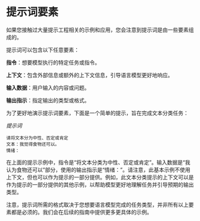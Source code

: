 # 提示词要素

如果您接触过大量提示工程相关的示例和应用，您会注意到提示词是由一些要素组成的。

提示词可以包含以下任意要素：

**指令**：想要模型执行的特定任务或指令。

**上下文**：包含外部信息或额外的上下文信息，引导语言模型更好地响应。

**输入数据**：用户输入的内容或问题。

**输出指示**：指定输出的类型或格式。

为了更好地演示提示词要素，下面是一个简单的提示，旨在完成文本分类任务：

_提示词_

```
请将文本分为中性、否定或肯定
文本：我觉得食物还可以。
情绪：
```

在上面的提示示例中，指令是“将文本分类为中性、否定或肯定”。输入数据是“我认为食物还可以”部分，使用的输出指示是“情绪：”。请注意，此基本示例不使用上下文，但也可以作为提示的一部分提供。例如，此文本分类提示的上下文可以是作为提示的一部分提供的其他示例，以帮助模型更好地理解任务并引导预期的输出类型。

注意，提示词所需的格式取决于您想要语言模型完成的任务类型，并非所有以上要素都是必须的。我们会在后续的指南中提供更多更具体的示例。
